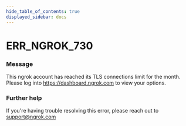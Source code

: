 ```yaml
---
hide_table_of_contents: true
displayed_sidebar: docs
---
```



# ERR_NGROK_730

### Message

This ngrok account has reached its TLS connections limit for the month. Please log into https://dashboard.ngrok.com to view your options.

<ErrorDetails error="err_ngrok_730" />

### Further help

If you're having trouble resolving this error, please reach out to [support@ngrok.com](mailto:support@ngrok.com?subject=Help%20with%20ERR_NGROK_730)
